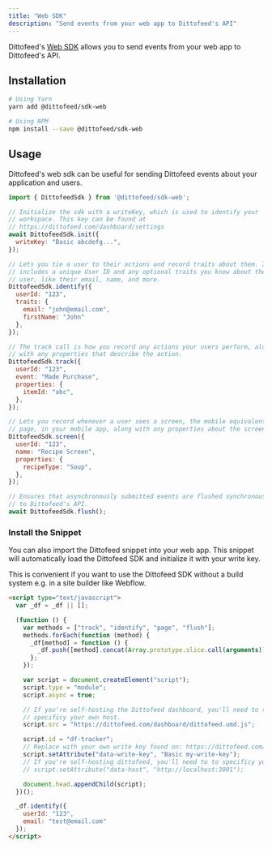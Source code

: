 ```yaml
---
title: "Web SDK"
description: "Send events from your web app to Dittofeed's API"
---
```


Dittofeed's [Web SDK](https://www.npmjs.com/package/@dittofeed/sdk-web) allows you to send events from your web app to Dittofeed's API.

## Installation

```bash
# Using Yarn
yarn add @dittofeed/sdk-web

# Using NPM
npm install --save @dittofeed/sdk-web
```

## Usage

Dittofeed's web sdk can be useful for sending Dittofeed events about your application and users.

```javascript
import { DittofeedSdk } from '@dittofeed/sdk-web';

// Initialize the sdk with a writeKey, which is used to identify your
// workspace. This key can be found at
// https://dittofeed.com/dashboard/settings
await DittofeedSdk.init({
  writeKey: "Basic abcdefg...",
});

// Lets you tie a user to their actions and record traits about them. It
// includes a unique User ID and any optional traits you know about the
// user, like their email, name, and more.
DittofeedSdk.identify({
  userId: "123",
  traits: {
    email: "john@email.com",
    firstName: "John"
  },
});

// The track call is how you record any actions your users perform, along
// with any properties that describe the action.
DittofeedSdk.track({
  userId: "123",
  event: "Made Purchase",
  properties: {
    itemId: "abc",
  },
});

// Lets you record whenever a user sees a screen, the mobile equivalent of
// page, in your mobile app, along with any properties about the screen.
DittofeedSdk.screen({
  userId: "123",
  name: "Recipe Screen",
  properties: {
    recipeType: "Soup",
  },
});

// Ensures that asynchronously submitted events are flushed synchronously
// to Dittofeed's API.
await DittofeedSdk.flush();
```

### Install the Snippet

You can also import the Dittofeed snippet into your web app. This snippet will automatically load the Dittofeed SDK and initialize it with your write key.

This is convenient if you want to use the Dittofeed SDK without a build system e.g. in a site builder like Webflow.

```html
<script type="text/javascript">
  var _df = _df || [];

  (function () {
    var methods = ["track", "identify", "page", "flush"];
    methods.forEach(function (method) {
      _df[method] = function () {
        _df.push([method].concat(Array.prototype.slice.call(arguments)));
      };
    });

    var script = document.createElement("script");
    script.type = "module";
    script.async = true;

    // If you're self-hosting the Dittofeed dashboard, you'll need to to
    // specificy your own host.
    script.src = "https://dittofeed.com/dashboard/dittofeed.umd.js";

    script.id = "df-tracker";
    // Replace with your own write key found on: https://dittofeed.com/dashboard/dittofeed.umd.js
    script.setAttribute("data-write-key", "Basic my-write-key");
    // If you're self-hosting dittofeed, you'll need to to specificy your own host.
    // script.setAttribute("data-host", "http://localhost:3001");

    document.head.appendChild(script);
  })();

  _df.identify({
    userId: "123",
    email: "test@email.com"
  });
</script>
```
